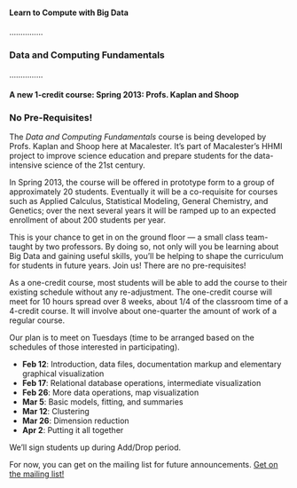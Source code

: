 #### Learn to Compute with Big Data  

...............

### Data and Computing Fundamentals

...............

#### A new 1-credit course: Spring 2013: Profs. Kaplan and Shoop

### No Pre-Requisites!

The *Data and Computing Fundamentals* course is being developed by Profs. Kaplan and Shoop here at Macalester.  It's part of Macalester's HHMI project to improve science education and prepare students for the data-intensive science of the 21st century.  

In Spring 2013, the course will be offered in prototype form to a group of approximately 20 students.  Eventually it will be a co-requisite for courses such as Applied Calculus, Statistical Modeling, General Chemistry, and Genetics; over the next several years it will be ramped up to an expected enrollment of about 200 students per year. 

This is your chance to get in on the ground floor --- a small class team-taught by two professors.  By doing so, not only will you be learning about Big Data and gaining useful skills, you'll be helping to shape the curriculum for students in future years.  Join us!  There are no pre-requisites!

As a one-credit course, most students will be able to add the course to their existing schedule without any re-adjustment.  The one-credit course will meet for 10 hours spread over 8 weeks, about 1/4 of the classroom time of a 4-credit course. It will involve about one-quarter the amount of work of a regular course.

Our plan is to meet on Tuesdays (time to be arranged based on the schedules of those interested in participating).  

* **Feb 12**: Introduction, data files, documentation markup and elementary graphical visualization
* **Feb 17**: Relational database operations, intermediate visualization
* **Feb 26**: More data operations, map visualization
* **Mar 5**:  Basic models, fitting, and summaries
* **Mar 12**: Clustering
* **Mar 26**: Dimension reduction
* **Apr 2**: Putting it all together



We'll sign students up during Add/Drop period.  

For now, you can get on the mailing list for future announcements.
<a href="mailto:kaplan@macalester.edu?subject=Data%20and%20Computing%20Fundamentals:%20Mailing%20List">Get on the mailing list!</a>



